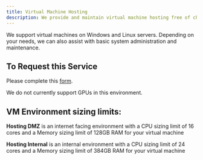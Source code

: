 ```yaml
---
title: Virtual Machine Hosting
description: We provide and maintain virtual machine hosting free of charge for departments or researchers who need access to a server.
---
```


<ContentSection title="Overview">

We support virtual machines on Windows and Linux servers. Depending on your needs, we can also assist with basic system administration and maintenance.

## To Request this Service

Please complete this [form](https://brown.atlassian.net/servicedesk/customer/portal/12/create/200).

We do not currently support GPUs in this environment.

## VM Environment sizing limits:

**Hosting DMZ** is an internet facing environment with a CPU sizing limit of 16 cores and a Memory sizing limit of 128GB RAM for your virtual machine

**Hosting Internal** is an internal environment with a CPU sizing limit of 24 cores and a Memory sizing limit of 384GB RAM for your virtual machine

</ContentSection>
